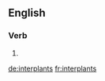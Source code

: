 ==English==

===Verb===
{{head|en|verb form}}

# {{en-third-person singular of|interplant}}

[[de:interplants]]
[[fr:interplants]]